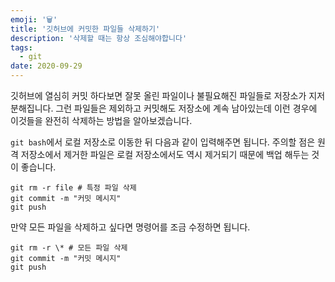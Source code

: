 ```yaml
---
emoji: '🗑️'
title: '깃허브에 커밋한 파일들 삭제하기'
description: '삭제할 때는 항상 조심해야합니다'
tags:
  - git
date: 2020-09-29
---
```


깃허브에 열심히 커밋 하다보면 잘못 올린 파일이나 불필요해진 파일들로 저장소가 지저분해집니다. 그런 파일들은 제외하고 커밋해도 저장소에 계속 남아있는데 이런 경우에 이것들을 완전히 삭제하는 방법을 알아보겠습니다.

`git bash`에서 로컬 저장소로 이동한 뒤 다음과 같이 입력해주면 됩니다. 주의할 점은 원격 저장소에서 제거한 파일은 로컬 저장소에서도 역시 제거되기 때문에 백업 해두는 것이 좋습니다.

```shell
git rm -r file # 특정 파일 삭제
git commit -m "커밋 메시지"
git push
```

만약 모든 파일을 삭제하고 싶다면 명령어를 조금 수정하면 됩니다.

```shell
git rm -r \* # 모든 파일 삭제
git commit -m "커밋 메시지"
git push
```
